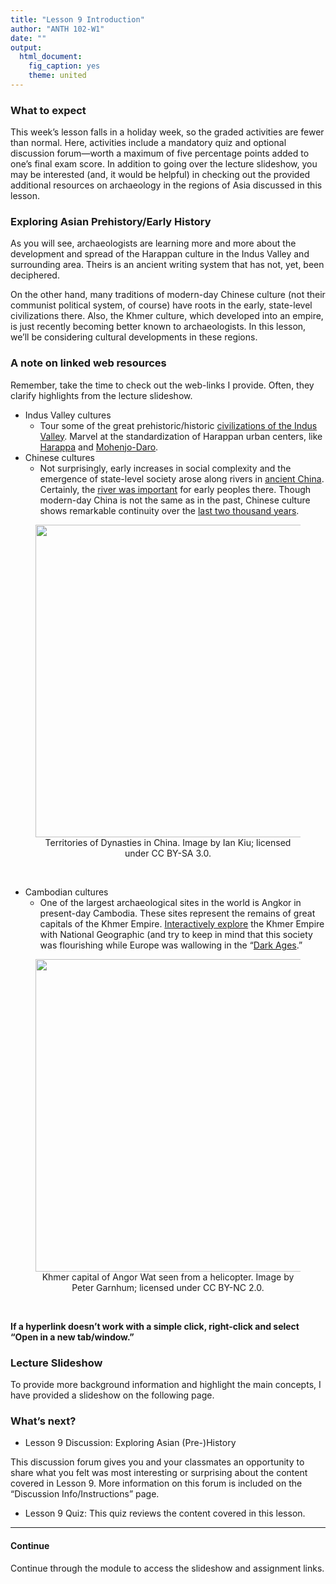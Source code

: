 ```yaml
---
title: "Lesson 9 Introduction"
author: "ANTH 102-W1"
date: ""
output:
  html_document:
    fig_caption: yes
    theme: united
---
```


### What to expect
This week's lesson falls in a holiday week, so the graded activities are fewer than normal. Here, activities include a mandatory quiz and optional discussion forum---worth a maximum of five percentage points added to one's final exam score. In addition to going over the lecture slideshow, you may be interested (and, it would be helpful) in checking out the provided additional resources on archaeology in the regions of Asia discussed in this lesson. 


### Exploring Asian Prehistory/Early History
As you will see, archaeologists are learning more and more about the development and spread of the Harappan culture in the Indus Valley and surrounding area. Theirs is an ancient writing system that has not, yet, been deciphered.

On the other hand, many traditions of modern-day Chinese culture (not their communist political system, of course) have roots in the early, state-level civilizations there. Also, the Khmer culture, which developed into an empire, is just recently becoming better known to archaeologists. In this lesson, we'll be considering cultural developments in these regions.

### A note on linked web resources
Remember, take the time to check out the web-links I provide. Often, they clarify highlights from the lecture slideshow.

- Indus Valley cultures
    + Tour some of the great prehistoric/historic <a href="http://www.harappa.com/indus/indus1.html" target="_blank">civilizations of the Indus Valley</a>. Marvel at the standardization of Harappan urban centers, like <a href="http://www.harappa.com/walk/" target="_blank">Harappa</a> and <a href="http://www.mohenjodaro.net/index.html" target="_blank">Mohenjo-Daro</a>. 
 
- Chinese cultures
    + Not surprisingly, early increases in social complexity and the emergence of state-level society arose along rivers in <a href="http://www.ancientchina.co.uk/menu.html" target="_blank">ancient China</a>. Certainly, the <a href="http://www.ancientchina.co.uk/geography/story/sto_set.html" target="_blank">river was important</a> for early peoples there. Though modern-day China is not the same as in the past, Chinese culture shows remarkable continuity over the <a href="http://www.chaos.umd.edu/history/time_line.html" target="_blank">last two thousand years</a>.
    
<CENTER>
<figure>
  <img src="http://upload.wikimedia.org/wikipedia/commons/5/54/Territories_of_Dynasties_in_China.gif" width="500">
  <figcaption>Territories of Dynasties in China. Image by Ian Kiu; licensed under CC BY-SA 3.0.
  </figcaption>
</figure>
</CENTER>
<br>

- Cambodian cultures
    + One of the largest archaeological sites in the world is Angkor in present-day Cambodia. These sites represent the remains of great capitals of the Khmer Empire. <a href="http://ngm.nationalgeographic.com/2009/07/angkor/angkor-animation" target="_blank">Interactively explore</a> the Khmer Empire with National Geographic (and try to keep in mind that this society was flourishing while Europe was wallowing in the "<a href="http://en.wikipedia.org/wiki/Dark_Ages_(historiography)" target="_blank">Dark Ages</a>."
    
<CENTER>
<figure>
  <img src="https://farm2.staticflickr.com/1023/799603181_d199a81331_o_d.jpg" width="500">
  <figcaption>Khmer capital of Angor Wat seen from a helicopter. Image by Peter Garnhum; licensed under CC BY-NC 2.0.
  </figcaption>
</figure>
</CENTER>
<br>

__If a hyperlink doesn't work with a simple click, right-click and select "Open in a new tab/window."__

### Lecture Slideshow
To provide more background information and highlight the main concepts, I have provided a slideshow on the following page.


### What's next?
- Lesson 9 Discussion:  Exploring Asian (Pre-)History

This discussion forum gives you and your classmates an opportunity to share what you felt was most interesting or surprising about the content covered in Lesson 9. More information on this forum is included on the "Discussion Info/Instructions" page.

- Lesson 9 Quiz:  This quiz reviews the content covered in this lesson.

---------

#### Continue
Continue through the module to access the slideshow and assignment links.
